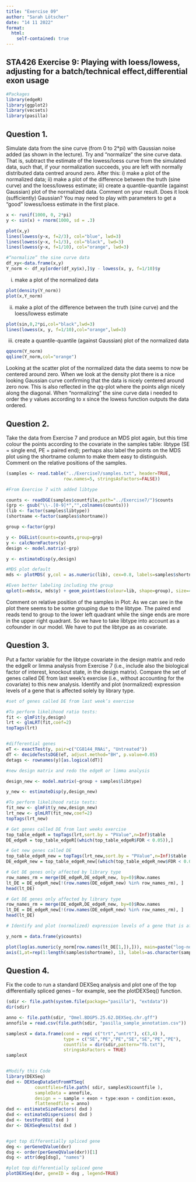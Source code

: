 ---
title: "Exercise 09"
author: "Sarah Lötscher"
date: "14 11 2022"
format:
  html:
    self-contained: true
---

## STA426 Exercise 9: Playing with loess/lowess, adjusting for a batch/technical effect,differential exon usage

```{r,warning = FALSE,message = FALSE}
#Packages
library(edgeR)
library(ggplot2)
library(vecsets)
library(pasilla)

```

## Question 1.

Simulate data from the sine curve (from 0 to 2*pi) with Gaussian noise added (as shown in the lecture). Try and “normalize” the sine curve data. That is, subtract the estimate of the lowess/loess curve from the simulated data, such that, if your normalization succeeds, you are left with normally distributed data centred around zero. After this: i) make a plot of the normalized data; ii) make a plot of the difference between the truth (sine curve) and the loess/lowess estimate; iii) create a quantile-quantile (against Gaussian) plot of the normalized data. Comment on your result. Does it look (sufficiently) Gaussian? You may need to play with parameters to get a “good” lowess/loess estimate in the first place.

```{r}
x <- runif(1000, 0, 2*pi)
y <- sin(x) + rnorm(1000, sd = .3)

plot(x,y)
lines(lowess(y~x, f=2/3), col="blue", lwd=3)
lines(lowess(y~x, f=1/3), col="black", lwd=3)
lines(lowess(y~x, f=1/10), col="orange", lwd=3)
```



```{r}
#“normalize” the sine curve data
df_xy<-data.frame(x,y)
Y_norm <- df_xy[order(df_xy$x),]$y - lowess(x, y, f=1/10)$y
```


i) make a plot of the normalized data

```{r}
plot(density(Y_norm))
plot(x,Y_norm)
```


ii) make a plot of the difference between the truth (sine curve) and the loess/lowess estimate

```{r}
plot(sin,0,2*pi,col="black",lwd=3)
lines(lowess(x, y, f=1/10),col="orange",lwd=3)


```


iii) create a quantile-quantile (against Gaussian) plot of the normalized data

```{r}
qqnorm(Y_norm)
qqline(Y_norm,col="orange")
```

Looking at the scatter plot of the normalized data the data seems to now be centered around zero. When we look at the density plot there is a nice looking Gaussian curve confirming that the data is nicely centered around zero now. This is also reflected in the qq-plot where the points align nicely along the diagonal. When “normalizing” the sine curve data i needed to order the y values according to x since the lowess function outputs the data ordered.


## Question 2.

Take the data from Exercise 7 and produce an MDS plot again, but this time colour the points according to the covariate in the samples table: libtype (SE = single end, PE = paired end); perhaps also label the points on the MDS plot using the shortname column to make them easy to distinguish. Comment on the relative positions of the samples.

```{r}
(samples <- read.table("../Exercise7/samples.txt", header=TRUE,
                      row.names=5, stringsAsFactors=FALSE))

```

```{r}
#From Exercise 7 with added libtype

counts <- readDGE(samples$countfile,path="../Exercise7/")$counts
(grp <- gsub("\\-.[0-9]*","",colnames(counts)))
(lib <- factor(samples$libtype))
(shortname <-factor(samples$shortname))

group <-factor(grp)

y <- DGEList(counts=counts,group=grp)
y <- calcNormFactors(y)
design <- model.matrix(~grp)

y <- estimateDisp(y,design)

```

```{r}
#MDS plot default
mds <- plotMDS( y,col = as.numeric(lib), cex=0.8, labels=samples$shortname) 

#Even better labeling including the group
qplot(x=mds$x, mds$y) + geom_point(aes(colour=lib, shape=group), size=4)+ geom_text(aes(label=shortname),hjust=0,vjust=1.5,nudge_x=-0.1)

```


Comment on relative position of the samples in Plot: 
As we can see in the plot there seems to be some grouping due to the libtype. The paired end reads tend to group to the lower left quadrant while the singe ends are more in the upper right quadrant. So we have to take libtype into account as a cofounder in our model. We have to put the libtype as as covariate.


## Question 3.

Put a factor variable for the libtype covariate in the design matrix and redo the edgeR or limma analysis from Exercise 7 (i.e., include also the biological factor of interest, knockout state, in the design matrix). Compare the set of genes called DE from last week’s exercise (i.e., without accounting for the covariate) to this new analysis. Identify and plot (normalized) expression levels of a gene that is affected solely by library type.

```{r}
#set of genes called DE from last week’s exercise 

#To perform likelihood ratio tests:
fit <- glmFit(y,design)
lrt <- glmLRT(fit,coef=2)
topTags(lrt)


#differential genes
eT <- exactTest(y, pair=c("CG8144_RNAi", "Untreated"))
dT <- decideTestsDGE(eT, adjust.method="BH", p.value=0.05)
detags <- rownames(y)[as.logical(dT)] 

```


```{r}
#new design matrix and redo the edgeR or limma analysis

design_new <- model.matrix(~group + samples$libtype)

y_new <- estimateDisp(y,design_new)

#To perform likelihood ratio tests:
fit_new <- glmFit(y_new,design_new)
lrt_new <- glmLRT(fit_new,coef=2)
topTags(lrt_new)

```


```{r}
# Get genes called DE from last weeks exercise
top_table_edgeR = topTags(lrt,sort.by = "PValue",n=Inf)$table
DE_edgeR = top_table_edgeR[(which(top_table_edgeR$FDR < 0.05)),]

```

```{r}
# Get new genes called DE
top_table_edgeR_new = topTags(lrt_new,sort.by = "PValue",n=Inf)$table
DE_edgeR_new = top_table_edgeR_new[(which(top_table_edgeR_new$FDR < 0.05)),]

```



```{r}
# Get DE genes only affected by library type
row_names_rm = merge(DE_edgeR,DE_edgeR_new, by=0)$Row.names
lt_DE = DE_edgeR_new[!(row.names(DE_edgeR_new) %in% row_names_rm), ]
head(lt_DE)

```

```{r}
# Get DE genes only affected by library type
row_names_rm = merge(DE_edgeR,DE_edgeR_new, by=0)$Row.names
lt_DE = DE_edgeR_new[!(row.names(DE_edgeR_new) %in% row_names_rm), ]
head(lt_DE)

```


```{r}
# Identify and plot (normalized) expression levels of a gene that is affected solely by library type.

y_norm = data.frame(y$counts)

plot(log(as.numeric(y_norm[row.names(lt_DE[1,]),])), main=paste("log-normalised expression values of gene", row.names(lt_DE[1,])), xlab= "sample id",ylab = 'log expression value',pch = 19,cex=0.8,xaxt = "n")
axis(1,at=rep(1:length(samples$shortname), 1), labels=as.character(samples$shortname),las=2)

```




## Question 4.

Fix the code to run a standard DEXSeq analysis and plot one of the top differentially spliced genes – for example, see the plotDEXSeq() function.

```{r,warning = FALSE}
(sdir <- file.path(system.file(package="pasilla"), "extdata"))
dir(sdir)
```

```{r}

anno <- file.path(sdir, "Dmel.BDGP5.25.62.DEXSeq.chr.gff")
annofile = read.csv(file.path(sdir, "pasilla_sample_annotation.csv"))

samplesX = data.frame(cond = rep( c("trt","untrt"), c(3,4) ),
                      type = c("SE","PE","PE","SE","SE","PE","PE"),
                      countfile = dir(sdir,pattern="fb.txt"),
                      stringsAsFactors = TRUE)
samplesX



```

```{r,warning = FALSE,message = FALSE}
#Modify this Code
library(DEXSeq)
dxd <- DEXSeqDataSetFromHTSeq(
           countfiles=file.path( sdir, samplesX$countfile ),
           sampleData = annofile,
           design = ~ sample + exon + type:exon + condition:exon,
           flattenedfile = anno)
dxd <- estimateSizeFactors( dxd )
dxd <- estimateDispersions( dxd )
dxd <- testForDEU( dxd )
dxr <- DEXSeqResults( dxd )


#get top differentially spliced gene
deg <- perGeneQValue(dxr)
dsg <- order(perGeneQValue(dxr))[1]
dsg <- attr(deg[dsg], "names")
```


```{r}
#plot top differentially spliced gene
plotDEXSeq(dxr, geneID = dsg , legend=TRUE)
```
